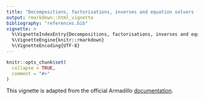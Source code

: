 ```yaml
---
title: "Decompositions, factorisations, inverses and equation solvers (sparse matrices)"
output: rmarkdown::html_vignette
bibliography: "references.bib"
vignette: >
  %\VignetteIndexEntry{Decompositions, factorisations, inverses and equation solvers (sparse matrices)}
  %\VignetteEngine{knitr::rmarkdown}
  %\VignetteEncoding{UTF-8}
---
```


```r
knitr::opts_chunk$set(
  collapse = TRUE,
  comment = "#>"
)
```

This vignette is adapted from the official Armadillo
[documentation](https://arma.sourceforge.net/docs.html).
